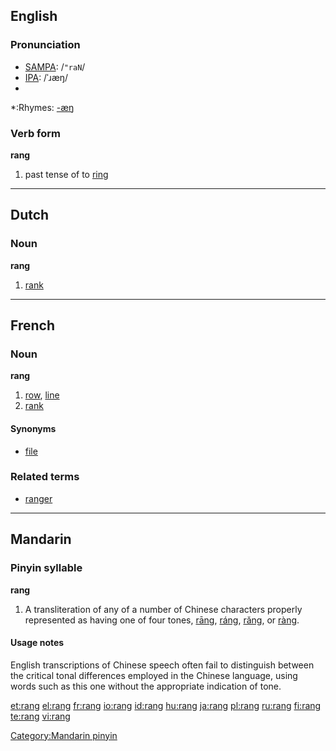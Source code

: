 {{see|rāng|ráng|rǎng|ràng}}
==English==

===Pronunciation===
*[[w:SAMPA|SAMPA]]: /<tt>"raN</tt>/
*[[w:IPA|IPA]]: /ˈɹæŋ/
*{{audio|en-us-rang.ogg|Audio (US)}}

*:Rhymes: [[Rhymes:English:-æŋ|-æŋ]]

===Verb form===

'''rang'''

# past tense of to [[ring]]

----

==Dutch==
===Noun===
'''rang''' {{m}}

# [[rank]]

----

==French==
===Noun===
'''rang''' {{m}}

# [[row]], [[line]]
# [[rank]]

====Synonyms====
*[[file]]

===Related terms===
*[[ranger]]

----

==Mandarin==
===Pinyin syllable===
'''rang'''
# A transliteration of any of a number of Chinese characters properly represented as having one of four tones, [[rāng]], [[ráng]], [[rǎng]], or [[ràng]].

====Usage notes====
English transcriptions of Chinese speech often fail to distinguish between the critical tonal differences employed in the Chinese language, using words such as this one without the appropriate indication of tone.

[[Category:Mandarin pinyin]]

[[et:rang]]
[[el:rang]]
[[fr:rang]]
[[io:rang]]
[[id:rang]]
[[hu:rang]]
[[ja:rang]]
[[pl:rang]]
[[ru:rang]]
[[fi:rang]]
[[te:rang]]
[[vi:rang]]